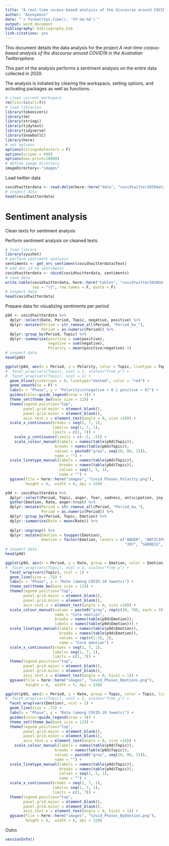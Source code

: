 ---
title: "A real-time corpus-based analysis of the discourse around COVID19 in the Australian Twittersphere - Part 3: Sentiment analysis"
author: "Anonymous"
date: "`r format(Sys.time(), '%Y-%m-%d')`"
output: word_document
bibliography: bibliography.bib
link-citations: yes
---

This document details the data analysis for the project *A real-time corpus-based analysis of the discourse around COVID19 in the Australian Twittersphere*. 

This part of the analysis performs a sentiment analysis on the entire data collected in 2020.

The analysis is initiated by clearing the workspace, setting options, and activating packages as well as functions.

```{r covtwit_03_01, echo=T, eval = T, message=FALSE, warning=FALSE}
# clean current workspace
rm(list=ls(all=T))  
# load libraries
library(tokenizers)
library(tm)
library(stringi)
library(tidytext)
library(tidyverse)
library(SnowballC)
library(here)
# set options
options(stringsAsFactors = F)
options(scipen = 999)
options(max.print=10000)
# define image directory
imageDirectory<-"images"
```

Load twitter data

```{r covtwit_03_02, echo=T, eval = T, message=FALSE, warning=FALSE}
covidtwitterdata <- read.delim(here::here("data", "covidtwitter2020data_topics_periods.txt"), comment.char = "", quote = "")
# inspect data
head(covidtwitterdata)
```

# Sentiment analysis

Clean texts for sentiment analysis


Perform sentiment analysis on cleaned texts

```{r covtwit_03_03, echo=T, eval = T, message=FALSE, warning=FALSE}
# load library
library(syuzhet)
# perform sentiment analysis
sentiments <- get_nrc_sentiment(covidtwitterdata$Text)
# add doc_id to sentiments
covidtwitterdata <- cbind(covidtwitterdata, sentiments)
# save data
write.table(covidtwitterdata, here::here("tables", "covidtwitter2020data_fullyannotated.txt"),
            sep = "\t", row.names = F, quote = F)
# inspect data
head(covidtwitterdata)
```

Prepare data for visualizing sentiments per period

```{r covtwit_03_04, echo=T, eval = T, message=FALSE, warning=FALSE}
p8d <- covidtwitterdata %>%
  dplyr::select(Date, Period, Topic, negative, positive) %>%
  dplyr::mutate(Period = str_remove_all(Period, "Period_kw_"),
                Period = as.numeric(Period)) %>%
  dplyr::group_by(Period, Topic) %>%
  dplyr::summarise(positive = sum(positive),
                   negative = sum(negative),
                   Polarity = mean(positive/negative)-1)
# inspect data
head(p8d)
```

```{r covtwit_03_05, echo=T, eval = T, message=FALSE, warning=FALSE}
ggplot(p8d, aes(x = Period, y = Polarity, color = Topic, linetype = Topic)) +
#  facet_wrap(vars(Topic), ncol = 1, scales="free_y") +
#  facet_wrap(vars(Topic), ncol = 1) +
  geom_hline(yintercept = 0, linetype="dashed", color = "red") +
  geom_smooth(se = F) +
  labs(x = "Phase", y = "Polarity\n(negative < 0 | positive > 0)") +
  guides(color=guide_legend(nrow = 3)) +
  theme_set(theme_bw(base_size = 12)) +
  theme(legend.position="top",
        panel.grid.major = element_blank(), 
        panel.grid.minor = element_blank(), 
        axis.text.x = element_text(angle = 0, size =10)) +
  scale_x_continuous(breaks = seq(1, 7, 1), 
                     labels= seq(1, 7, 1), 
                     limits = c(1, 7)) + 
    scale_y_continuous(limits = c(-.5, .5)) +
    scale_colour_manual(labels = names(table(p8d$Topic)),
                      breaks = names(table(p8d$Topic)),
                      values = paste0("gray", seq(20, 80, 15)), 
                      name = "") +
  scale_linetype_manual(labels = names(table(p8d$Topic)),
                        breaks = names(table(p8d$Topic)),
                        values = seq(1, 5, 1), 
                        name = "") +
  ggsave(file = here::here("images", "Covid_Phases_Polarity.png"), 
         height = 6,  width = 6, dpi = 320)
```


```{r covtwit_03_06, echo=T, eval = T, message=FALSE, warning=FALSE}
p9d <- covidtwitterdata %>%
  dplyr::select(Period, Topic, anger, fear, sadness, anticipation, joy, trust) %>%
  gather(Emotion, Rate, anger:trust) %>%
  dplyr::mutate(Period = str_remove_all(Period, "Period_kw_"),
                Period = as.numeric(Period)) %>%
  dplyr::group_by(Period, Topic, Emotion) %>%
  dplyr::summarise(Rate = mean(Rate)) %>%
  
  dplyr::ungroup() %>%
  dplyr::mutate(Emotion = toupper(Emotion),
                Emotion = factor(Emotion, levels = c("ANGER", "ANTICIPATION",  "FEAR",
                                                     "JOY", "SADNESS", "TRUST")))
# inspect data
head(p9d)
```


```{r covtwit_03_07, echo=T, eval = T, message=FALSE, warning=FALSE}
ggplot(p9d, aes(x = Period, y = Rate, group = Emotion, color = Emotion, linetype = Emotion)) +
#  facet_wrap(vars(Topic), ncol = 2, scales="free_y") +
  facet_wrap(vars(Topic), ncol = 1) +
  geom_line(size = .75) +  
  labs(x = "Phase", y = "Rate (among COVID-19 tweets)") +
  theme_set(theme_bw(base_size = 12)) +
  theme(legend.position="top",
        panel.grid.major = element_blank(), 
        panel.grid.minor = element_blank(), 
        axis.text.x = element_text(angle = 0, size =10)) +
  scale_colour_manual(values = paste0("gray", rep(c(30, 70), each = 3)),
                      name = "Core emotion",
                      breaks = names(table(p9d$Emotion)),  
                      labels = names(table(p9d$Emotion))) +
  scale_linetype_manual(labels = names(table(p9d$Emotion)),
                        breaks = names(table(p9d$Emotion)),
                        values = rep(c(1:3), 2), 
                        name = "Core emotion") +
  scale_x_continuous(breaks = seq(1, 7, 1), 
                     labels= seq(1, 7, 1), 
                     limits = c(1, 7)) +  
  theme(legend.position="top", 
        panel.grid.major = element_blank(), 
        panel.grid.minor = element_blank(), 
        axis.text.x = element_text(angle = 0, hjust = 1)) +
  ggsave(file = here::here("images", "Covid_Phases_Emotions.png"), 
         height = 6,  width = 5, dpi = 320)
```


```{r covtwit_03_08, echo=T, eval = T, message=FALSE, warning=FALSE}
ggplot(p9d, aes(x = Period, y = Rate, group = Topic, color = Topic, linetype = Topic)) +
#  facet_wrap(vars(Topic), ncol = 2, scales="free_y") +
  facet_wrap(vars(Emotion), ncol = 2) +
  geom_line(size = .75) +  
  labs(x = "Phase", y = "Rate (among COVID-19 tweets)") +
  guides(color=guide_legend(nrow = 3)) +
  theme_set(theme_bw(base_size = 12)) +
  theme(legend.position="top",
        panel.grid.major = element_blank(), 
        panel.grid.minor = element_blank(), 
        axis.text.x = element_text(angle = 0, size =10)) +
    scale_colour_manual(labels = names(table(p9d$Topic)),
                      breaks = names(table(p9d$Topic)),
                      values = paste0("gray", seq(20, 80, 15)), 
                      name = "") +
  scale_linetype_manual(labels = names(table(p9d$Topic)),
                        breaks = names(table(p9d$Topic)),
                        values = seq(1, 5, 1), 
                        name = "") +
  scale_x_continuous(breaks = seq(1, 7, 1), 
                     labels= seq(1, 7, 1), 
                     limits = c(1, 7)) +  
  theme(legend.position="top", 
        panel.grid.major = element_blank(), 
        panel.grid.minor = element_blank(), 
        axis.text.x = element_text(angle = 0, hjust = 1)) +
  ggsave(file = here::here("images", "Covid_Phases_ByEmotion.png"), 
         height = 6,  width = 6, dpi = 320)
```

Outro

```{r}
sessionInfo()
```

